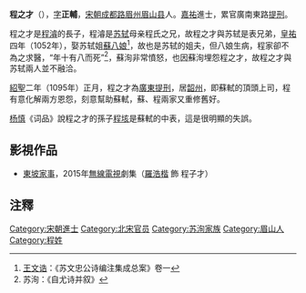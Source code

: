 '''程之才'''（{{bd|？||？||catIdx=C程}}），[[表字|字]]'''正輔'''，[[宋朝|宋朝]][[成都路|成都路]][[眉州|眉州]][[眉山县|眉山县]]人。[[嘉祐|嘉祐]]進士，累官廣南東路[[提刑|提刑]]。

程之才是[[程濬|程濬]]的長子，程濬是[[苏轼|苏轼]]母亲程氏之兄，故程之才與苏轼是表兄弟，[[皇祐|皇祐]]四年（1052年），娶苏轼姐[[蘇八娘|蘇八娘]]<ref>[[王文诰|王文诰]]：《苏文忠公诗编注集成总案》卷一</ref>，故也是苏轼的姐夫，但八娘生病，程家卻不為之求醫，“年十有八而死”<ref>苏洵：《自尤诗并叙》</ref>，蘇洵非常憤怒，也因蘇洵埋怨程之才，故程之才與苏轼兩人並不融洽。

[[紹聖|紹聖]]二年（1095年）正月，程之才為[[廣東|廣東]][[提刑|提刑]]，居[[韶州|韶州]]，即蘇軾的頂頭上司，程有意化解兩方恩怨，刻意幫助蘇軾，蘇、程兩家又重修舊好。

[[杨慎|杨慎]]《词品》說程之才的孫子[[程垓|程垓]]是蘇軾的中表，這是很明顯的失誤。

==影視作品==
*[[東坡家事|東坡家事]]，2015年[[無線電視|無線電視]]劇集（[[羅浩楷|羅浩楷]] 飾 程子才）

== 注釋 ==
{{reflist}}

[[Category:宋朝進士|Category:宋朝進士]]
[[Category:北宋官员|Category:北宋官员]]
[[Category:苏洵家族|Category:苏洵家族]]
[[Category:眉山人|Category:眉山人]]
[[Category:程姓|Category:程姓]]